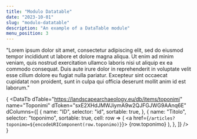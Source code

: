 ```yaml
---
title: "Modulo Datatable"
date: "2023-10-01"
slug: "modulo-datatable"
description: "An example of a DataTable module"
menu_position: 3
---
```



"Lorem ipsum dolor sit amet, consectetur adipiscing elit, sed do eiusmod tempor incididunt ut labore et dolore magna aliqua. Ut enim ad minim veniam, quis nostrud exercitation ullamco laboris nisi ut aliquip ex ea commodo consequat. Duis aute irure dolor in reprehenderit in voluptate velit esse cillum dolore eu fugiat nulla pariatur. Excepteur sint occaecat cupidatat non proident, sunt in culpa qui officia deserunt mollit anim id est laborum."

{
  <DataTb
    dTable="https://landscapearchaeology.eu/db/items/toponimi"
    name="Toponimi"
    dToken="sxE2XHdJMWJiymA9w2QJFGJWG9AAnq6E"
    dColumns={[
      {
        name: "ID",
        selector: "id",
        sortable: true,
      },
      {
        name: "Titolo",
        selector: "toponimo",
        sortable: true,
        cell: row => (
          <a href={`/articles?toponimo=${encodeURIComponent(row.toponimo)}`}>
            {row.toponimo}
          </a>
        ),
      },
    ]}
  />
}
